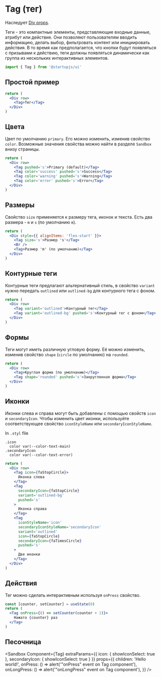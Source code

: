 
# Tag (тег)

Наследует [Div props](/docs/components/Div).

Теги - это компактные элементы, представляющие входные данные, атрибут или действие. Они позволяют пользователям вводить информацию, делать выбор, фильтровать контент или инициировать действия. В то время как предполагается, что кнопки будут появляться с призывами к действию, теги должны появляться динамически как группа из нескольких интерактивных элементов.

```jsx
import { Tag } from '@startupjs/ui'
```

## Простой пример

```jsx example
return (
  <Div row>
    <Tag>Тег</Tag>
  </Div>
)
```

## Цвета

Цвет по умолчанию `primary`. Его можно изменить, изменив свойство `color`. Возможные значения свойства можно найти в разделе `Sandbox` внизу страницы.

```jsx example
return (
  <Div row>
    <Tag pushed='s'>Primary (default)</Tag>
    <Tag color='success' pushed='s'>Success</Tag>
    <Tag color='warning' pushed='s'>Warning</Tag>
    <Tag color='error' pushed='s'>Error</Tag>
  </Div>
)
```

## Размеры

Свойство `size` применяется к размеру тега, иконок и текста. Есть два размера - `m` и `s` (по умолчанию `m`).

```jsx example
return (
  <Div style={{ alignItems: 'flex-start' }}>
    <Tag size='s'>Размер 's'</Tag>
    <Br />
    <Tag>Размер 'm' (по умолчанию)</Tag>
  </Div>
)
```

## Контурные теги

Контурные теги предлагают альтернативный стиль, в свойство `variant` нужно передать `outlined` или `outlined-bg` для контурного тега с фоном.

```jsx example
return (
  <Div row>
    <Tag variant='outlined'>Контурный тег</Tag>
    <Tag variant='outlined-bg' pushed='s'>Контурный тег с фоном</Tag>
  </Div>
)
```

## Формы

Теги могут иметь различную угловую форму. Её можно изменить, изменив свойство `shape` (`circle` по умолчанию) на `rounded`.

```jsx example
return (
  <Div row>
    <Tag>Круглая форма (по умолчанию)</Tag>
    <Tag shape='rounded' pushed='s'>Закругленная форма</Tag>
  </Div>
)
```

## Иконки

Иконки слева и справа могут быть добавлены с помощью свойств `icon` и `secondaryIcon`. Чтобы изменить цвет иконки, используйте соответствующее свойство `iconStyleName` или  `secondaryIconStyleName`.

In `.styl` file
```stylus
.icon
  color var(--color-text-main)
.secondaryIcon
  color var(--color-text-error)
```

```jsx example
return (
  <Div row>
    <Tag icon={faStopCircle}>
      Иконка слева
    </Tag>
    <Tag
      secondaryIcon={faStopCircle}
      variant='outlined-bg'
      pushed='s'
    >
      Иконка справа
    </Tag>
    <Tag
      iconStyleName='icon'
      secondaryIconStyleName='secondaryIcon'
      variant='outlined'
      icon={faStopCircle}
      secondaryIcon={faTimesCircle}
      pushed='s'
    >
      Две иконки
    </Tag>
  </Div>
)
```

## Действия
Тег можно сделать интерактивным используя `onPress` свойство.

```jsx example
const [counter, setCounter] = useState(0)
return (
  <Tag onPress={() => setCounter(counter + 1)}>
    Нажато {counter} раз
  </Tag>
)
```

## Песочница

<Sandbox
  Component={Tag}
  extraParams={{
    icon: { showIconSelect: true },
    secondaryIcon: { showIconSelect: true }
  }}
  props={{
    children: 'Hello world!',
    onPress: () => alert('"onPress" event on Tag component'),
    onLongPress: () => alert('"onLongPress" event on Tag component'),
  }}
/>

